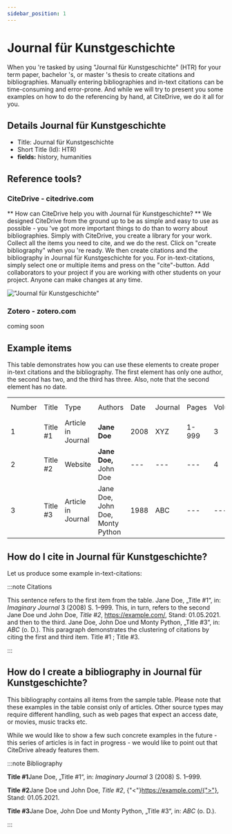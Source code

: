 ```yaml
---
sidebar_position: 1
---
```


# Journal für Kunstgeschichte

When you 're tasked by using "Journal für Kunstgeschichte" (HTR) for your term paper, bachelor 's, or master 's thesis to create citations and bibliographies.
Manually entering bibliographies and in-text citations can be time-consuming and error-prone. And while we will try to present you some examples on how to do the referencing by hand, at CiteDrive, we do it all for you.

## Details  Journal für Kunstgeschichte
* Title: Journal für Kunstgeschichte
* Short Title (Id): HTR)
* **fields:** history, humanities

## Reference tools?
### CiteDrive - citedrive.com
** How can CiteDrive help you with Journal für Kunstgeschichte? **
We designed CiteDrive from the ground up to be as simple and easy to use as possible - you 've got more important things to do than to worry about bibliographies. Simply with CiteDrive, you create a library for your work. Collect all the items you need to cite, and we do the rest. Click on "create bibliography" when you 're ready. We then create citations and the bibliography in Journal für Kunstgeschichte for you. For in-text-citations, simply select one or multiple items and press on the "cite"-button. Add collaborators to your project if you are working with other students on your project. Anyone can make changes at any time.


!["Journal für Kunstgeschichte"](images/journal-fur-kunstgeschichte.svg "Choose Journal für Kunstgeschichte in the CiteDrive App")

### Zotero - zotero.com

coming soon

## Example items

This table demonstrates how you can use these elements to create proper in-text citations and the bibliography. The first element has only one author, the second has two, and the third has three. Also, note that the second element has no date.


<table>
  <tr>
   <td>Number
   </td>
   <td>Title
   </td>
   <td>Type
   </td>
   <td>Authors
   </td>
   <td>Date
   </td>
   <td>Journal
   </td>
   <td>Pages
   </td>
   <td>Volume
   </td>
   <td>Issue
   </td>
   <td>Access Date
   </td>
  </tr>
  <tr>
   <td>1
   </td>
   <td>Title #1
   </td>
   <td>Article in Journal
   </td>
   <td><strong>Jane Doe</strong>
   </td>
   <td>2008
   </td>
   <td>XYZ
   </td>
   <td>1-999
   </td>
   <td>3
   </td>
   <td>2
   </td>
   <td>--
   </td>
  </tr>
  <tr>
   <td>
2
   </td>
   <td>Title #2
   </td>
   <td>Website
   </td>
   <td><strong>Jane Doe, </strong>John Doe
   </td>
   <td>---
   </td>
   <td>---
   </td>
   <td>---
   </td>
   <td>4
   </td>
   <td>---
   </td>
   <td>2020-05-01
   </td>
  </tr>
  <tr>
   <td>3
   </td>
   <td>Title #3
   </td>
   <td>Article in Journal
   </td>
   <td>Jane Doe, John Doe, Monty Python
   </td>
   <td>1988
   </td>
   <td>ABC
   </td>
   <td>---
   </td>
   <td>---
   </td>
   <td>16
   </td>
   <td>---
   </td>
  </tr>
</table>



## How do I cite in  Journal für Kunstgeschichte?

Let us produce some example in-text-citations:

:::note Citations


This sentence refers to the first item from the table. Jane Doe, „Title #1“, in: <i>Imaginary Journal</i> 3 (2008) S. 1–999. This, in turn, refers to the second Jane Doe und John  Doe, <i>Title #2</i>, <https://example.com/>, Stand: 01.05.2021.
and then to the third.  Jane Doe, John Doe und Monty Python, „Title #3“, in: <i>ABC</i> (o. D.).
This paragraph demonstrates the clustering of citations by citing the first and third item. Title #1 ; Title #3.

:::

## How do I create a bibliography in Journal für Kunstgeschichte?

This bibliography contains all items from the sample table. Please note that these examples in the table consist only of articles. Other source types may require different handling, such as web pages that expect an access date, or movies, music tracks etc.

While we would like to show a few such concrete examples in the future - this series of articles is in fact in progress - we would like to point out that CiteDrive already features them.

:::note Bibliography

<b>Title #1</b>Jane Doe, „Title #1“, in: <i>Imaginary Journal</i> 3 (2008) S. 1–999.

<b>Title #2</b>Jane Doe und John  Doe, <i>Title #2</i>, {"<"}https://example.com/{">"}, Stand: 01.05.2021.

<b>Title #3</b>Jane Doe, John Doe und Monty Python, „Title #3“, in: <i>ABC</i> (o. D.).



:::


        
